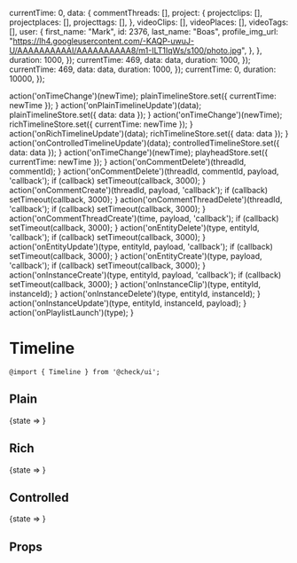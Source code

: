 


  currentTime: 0,
  data: {
    commentThreads: [],
    project: {
      projectclips: [],
      projectplaces: [],
      projecttags: [],
    },
    videoClips: [],
    videoPlaces: [],
    videoTags: [],
    user: { 
      first_name: "Mark",
      id: 2376,
      last_name: "Boas",
      profile_img_url: "https://lh4.googleusercontent.com/-KAQP-uwuJ-U/AAAAAAAAAAI/AAAAAAAAAA8/m1-ILT1IqWs/s100/photo.jpg",
    },
  },
  duration: 1000,
});
  currentTime: 469,
  data: data,
  duration: 1000,
});
  currentTime: 469,
  data: data,
  duration: 1000,
});
  currentTime: 0,
  duration: 10000,
});

  action('onTimeChange')(newTime);
  plainTimelineStore.set({ currentTime: newTime });
}
  action('onPlainTimelineUpdate')(data);
  plainTimelineStore.set({ data: data });
}
  action('onTimeChange')(newTime);
  richTimelineStore.set({ currentTime: newTime });
}
  action('onRichTimelineUpdate')(data);
  richTimelineStore.set({ data: data });
}
  action('onControlledTimelineUpdate')(data);
  controlledTimelineStore.set({ data: data });
}
  action('onTimeChange')(newTime);
  playheadStore.set({ currentTime: newTime });
}
  action('onCommentDelete')(threadId, commentId);
}
  action('onCommentDelete')(threadId, commentId, payload, 'callback');
  if (callback) setTimeout(callback, 3000);
}
  action('onCommentCreate')(threadId, payload, 'callback');
  if (callback) setTimeout(callback, 3000);
}
  action('onCommentThreadDelete')(threadId, 'callback');
  if (callback) setTimeout(callback, 3000);
}
  action('onCommentThreadCreate')(time, payload, 'callback');
  if (callback) setTimeout(callback, 3000);
}
  action('onEntityDelete')(type, entityId, 'callback');
  if (callback) setTimeout(callback, 3000);
}
  action('onEntityUpdate')(type, entityId, payload, 'callback');
  if (callback) setTimeout(callback, 3000);
}
  action('onEntityCreate')(type, payload, 'callback');
  if (callback) setTimeout(callback, 3000);
}
  action('onInstanceCreate')(type, entityId, payload, 'callback');
  if (callback) setTimeout(callback, 3000);
}
  action('onInstanceClip')(type, entityId, instanceId);
}
  action('onInstanceDelete')(type, entityId, instanceId);
}
  action('onInstanceUpdate')(type, entityId, instanceId, payload);
}
  action('onPlaylistLaunch')(type);
}

<Meta title="Components/Timeline" component={Timeline} decorators={[withKnobs]} />

# Timeline

`@import { Timeline } from '@check/ui';`

## Plain

<Preview withToolbar={true}>
  <Story name="Plain" parameters={{
    jest: ['timeline.test.js']
  }}>
    <State store={plainTimelineStore}>
      {state =>
        <LoadScript googleMapsApiKey={process.env.STORYBOOK_GOOGLEMAPS_API_KEY}>
          <Timeline
            currentTime={state.currentTime}
            data={state.data}
            duration={state.duration}
            onBeforeCommentThreadCreate={action('onBeforeCommentThreadCreate')}
            onCommentCreate={onCommentCreate}
            onCommentDelete={onCommentDelete}
            onCommentEdit={onCommentEdit}
            onCommentThreadCreate={onCommentThreadCreate}
            onCommentThreadDelete={onCommentThreadDelete}
            onEntityCreate={onEntityCreate}
            onEntityDelete={onEntityDelete}
            onEntityUpdate={onEntityUpdate}
            onInstanceClip={onInstanceClip}
            onInstanceCreate={onInstanceCreate}
            onInstanceDelete={onInstanceDelete}
            onInstanceUpdate={onInstanceUpdate}
            onPlaylistLaunch={onPlaylistLaunch}
            onTimeChange={onPlainTimelineChange}
          />
        </LoadScript>
      }
     </State>
  </Story>
</Preview>

## Rich

<Preview withToolbar={true}>
  <Story name="Rich" parameters={{
    jest: ['timeline.test.js']
  }}>
    <State store={richTimelineStore}>
      {state =>
        <LoadScript googleMapsApiKey={process.env.STORYBOOK_GOOGLEMAPS_API_KEY}>
          <Timeline
            currentTime={state.currentTime}
            data={state.data}
            duration={state.duration}
            onBeforeCommentThreadCreate={action('onBeforeCommentThreadCreate')}
            onCommentCreate={onCommentCreate}
            onCommentDelete={onCommentDelete}
            onCommentEdit={onCommentEdit}
            onCommentThreadCreate={onCommentThreadCreate}
            onCommentThreadDelete={onCommentThreadDelete}
            onEntityCreate={onEntityCreate}
            onEntityDelete={onEntityDelete}
            onEntityUpdate={onEntityUpdate}
            onInstanceClip={onInstanceClip}
            onInstanceCreate={onInstanceCreate}
            onInstanceDelete={onInstanceDelete}
            onInstanceUpdate={onInstanceUpdate}
            onPlaylistLaunch={onPlaylistLaunch}
            onTimeChange={onRichTimelineChange}
          />
        </LoadScript>
      }
     </State>
  </Story>
</Preview>

## Controlled

<Preview withToolbar={true}>
  <Story name="Controlled" parameters={{
    jest: ['timeline.test.js']
  }}>
    <State store={controlledTimelineStore}>
      {state =>
        <LoadScript googleMapsApiKey={process.env.STORYBOOK_GOOGLEMAPS_API_KEY}>
          <Timeline
            currentTime={number('Time', 100, {min: 0, max: 1000, step: 1, range: true})}
            data={state.data}
            duration={state.duration}
            onBeforeCommentThreadCreate={action('onBeforeCommentThreadCreate')}
            onCommentCreate={onCommentCreate}
            onCommentDelete={onCommentDelete}
            onCommentEdit={onCommentEdit}
            onCommentThreadCreate={onCommentThreadCreate}
            onCommentThreadDelete={onCommentThreadDelete}
            onEntityCreate={onEntityCreate}
            onEntityDelete={onEntityDelete}
            onEntityUpdate={onEntityUpdate}
            onInstanceClip={onInstanceClip}
            onInstanceCreate={onInstanceCreate}
            onInstanceDelete={onInstanceDelete}
            onInstanceUpdate={onInstanceUpdate}
            onPlaylistLaunch={onPlaylistLaunch}
            onTimeChange={action('onTimeChange')}
          />
        </LoadScript>
      }
     </State>
  </Story>
</Preview>

## Props

<Props of={Timeline} />
